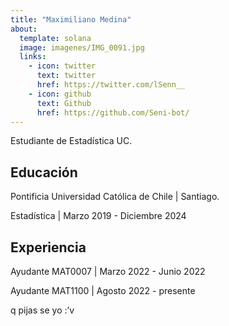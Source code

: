 ```yaml
---
title: "Maximiliano Medina"
about:
  template: solana
  image: imagenes/IMG_0091.jpg
  links:
    - icon: twitter
      text: twitter
      href: https://twitter.com/lSenn__
    - icon: github
      text: Github
      href: https://github.com/Seni-bot/
---
```


Estudiante de Estadística UC.

## Educación

Pontificia Universidad Católica de Chile | Santiago.

Estadística | Marzo 2019 - Diciembre 2024

## Experiencia

Ayudante MAT0007 | Marzo 2022 - Junio 2022

Ayudante MAT1100 | Agosto 2022 - presente

q pijas se yo :'v
